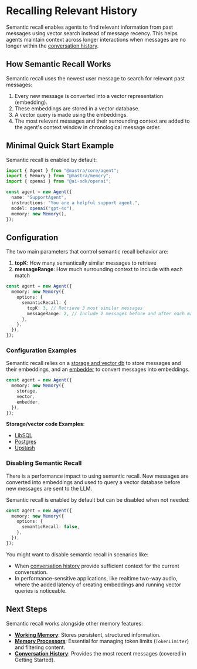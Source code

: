 # Recalling Relevant History

Semantic recall enables agents to find relevant information from past messages using vector search instead of message recency. This helps agents maintain context across longer interactions when messages are no longer within the [conversation history](./getting-started.mdx#conversation-history-last-messages).

## How Semantic Recall Works

Semantic recall uses the newest user message to search for relevant past messages:

1. Every new message is converted into a vector representation (embedding).
2. These embeddings are stored in a vector database.
3. A vector query is made using the embeddings.
4. The most relevant messages and their surrounding context are added to the agent's context window in chronological message order.

## Minimal Quick Start Example

Semantic recall is enabled by default:

```typescript {9}
import { Agent } from "@mastra/core/agent";
import { Memory } from "@mastra/memory";
import { openai } from "@ai-sdk/openai";

const agent = new Agent({
  name: "SupportAgent",
  instructions: "You are a helpful support agent.",
  model: openai("gpt-4o"),
  memory: new Memory(),
});
```

## Configuration

The two main parameters that control semantic recall behavior are:

1. **topK**: How many semantically similar messages to retrieve
2. **messageRange**: How much surrounding context to include with each match

```typescript {5-6}
const agent = new Agent({
  memory: new Memory({
    options: {
      semanticRecall: {
        topK: 3, // Retrieve 3 most similar messages
        messageRange: 2, // Include 2 messages before and after each match
      },
    },
  }),
});
```

### Configuration Examples

Semantic recall relies on a [storage and vector db](/docs/reference/memory/Memory#parameters) to store messages and their embeddings, and an [embedder](/docs/reference/memory/Memory#embedder) to convert messages into embeddings.

```ts {3-5}
const agent = new Agent({
  memory: new Memory({
    storage,
    vector,
    embedder,
  }),
});
```

**Storage/vector code Examples**:

- [LibSQL](/examples/memory/memory-with-libsql)
- [Postgres](/examples/memory/memory-with-pg)
- [Upstash](/examples/memory/memory-with-upstash)

### Disabling Semantic Recall

There is a performance impact to using semantic recall. New messages are converted into embeddings and used to query a vector database before new messages are sent to the LLM.

Semantic recall is enabled by default but can be disabled when not needed:

```typescript {4}
const agent = new Agent({
  memory: new Memory({
    options: {
      semanticRecall: false,
    },
  }),
});
```

You might want to disable semantic recall in scenarios like:

- When [conversation history](./getting-started.mdx#conversation-history-last-messages) provide sufficient context for the current conversation.
- In performance-sensitive applications, like realtime two-way audio, where the added latency of creating embeddings and running vector queries is noticeable.

## Next Steps

Semantic recall works alongside other memory features:

- **[Working Memory](./working-memory.mdx)**: Stores persistent, structured information.
- **[Memory Processors](./memory-processors.mdx)**: Essential for managing token limits (`TokenLimiter`) and filtering content.
- **[Conversation History](./getting-started.mdx#conversation-history-last-messages)**: Provides the most recent messages (covered in Getting Started).

